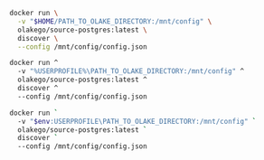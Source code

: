 
<Tabs groupId="docker">
<TabItem value="macos-linux" label="macOS / Linux" default>

```bash
docker run \
  -v "$HOME/PATH_TO_OLAKE_DIRECTORY:/mnt/config" \
  olakego/source-postgres:latest \
  discover \
  --config /mnt/config/config.json
```

</TabItem>

<TabItem value="cmd" label="CMD">

```bash
docker run ^
  -v "%USERPROFILE%\PATH_TO_OLAKE_DIRECTORY:/mnt/config" ^
  olakego/source-postgres:latest ^
  discover ^
  --config /mnt/config/config.json
```

</TabItem>


<TabItem value="powershell" label="Powershell">

```bash
docker run `
  -v "$env:USERPROFILE\PATH_TO_OLAKE_DIRECTORY:/mnt/config" `
  olakego/source-postgres:latest `
  discover `
  --config /mnt/config/config.json
```

</TabItem>
</Tabs>
